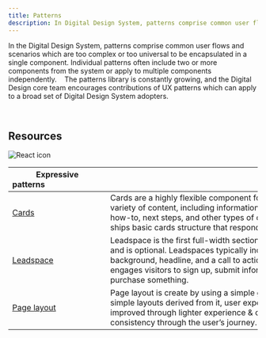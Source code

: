 ```yaml
---
title: Patterns
description: In Digital Design System, patterns comprise common user flows and scenarios which are too complex or too universal to be encapsulated in a single component.
---
```


In the Digital Design System, patterns comprise common user flows and scenarios which are too complex or too universal to be encapsulated in a single component. Individual patterns often include two or more components from the system or apply to multiple components independently. 
 
The patterns library is constantly growing, and the Digital Design core team encourages contributions of UX patterns which can apply to a broad set of Digital Design System adopters. 


<br />

## Resources

<Row className="resource-card-group">
<Column colMd={4} colLg={4} noGutterSm>
    <ResourceCard
      subTitle="IBM.com Pattern React Storybook (experimental)"
      aspectRatio="2:1"
      actionIcon="arrowRight"
      href="https://deploy-preview-78--ibmdotcom-patterns-react-experimental.netlify.com/?path=/story/leadspace--default-with-image"
      >
      
![React icon](../../images/react-icon.svg)
 
  </ResourceCard>
</Column>
</Row>


| Expressive patterns                            |                                                                                                              |
| ---------------------------------------------- | ------------------------------------------------------------------------------------------------------------ |
| [Cards](/patterns/cards)     | Cards are a highly flexible component for displaying a wide variety of content, including informational, getting started, how-to, next steps, and other types of content. Digital Design ships basic cards structure that responds to the grid.  |
| [Leadspace](/patterns/leadspace)   | Leadspace is the first full-width section below the masthead and is optional. Leadspaces typically include a stylized background, headline, and a call to action (CTA). This section engages visitors to sign up, submit information, search for, or purchase something.                                       |
| [Page layout](/patterns/page-layout)               | Page layout is create by using a simple grid system and simple layouts derived from it, user experience can be vastly improved through lighter experience & content, and stronger consistency through the user’s journey.                       |
